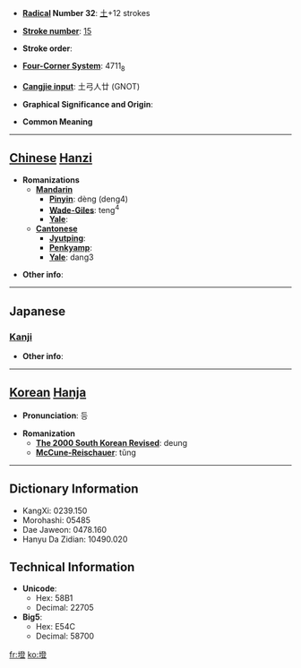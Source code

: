 * '''[[Wiktionary:Chinese radical index| Radical]] Number 32''': [[Wiktionary:Chinese radical index 土|土]]+12 strokes

* '''[[Wiktionary:Chinese total strokes index|Stroke number]]''': [[Wiktionary:Chinese total strokes index 15|15]]

* '''Stroke order''': 

* '''[[Wiktionary:Chinese four corner index|Four-Corner System]]''': 4711<sub>8</sub>

* '''[[Wiktionary:Chinese Cangjie index|Cangjie input]]''': 土弓人廿 (GNOT)

* '''Graphical Significance and Origin''': 

* '''Common Meaning'''

----

== [[Chinese]] [[Hanzi]] ==

* '''Romanizations'''
** '''[[Mandarin]]'''
*** '''[[Pinyin]]''': dèng (deng4)
*** '''[[Wade-Giles]]''': teng<sup>4</sup>
*** '''[[Yale]]''': 
** '''[[Cantonese]]'''
*** '''[[Jyutping]]''':
*** '''[[Penkyamp]]''': 
*** '''[[Yale]]''': dang3

* '''Other info''': 

----

==Japanese==
===[[Kanji]]===
{{kanji|on readings=[[とう]] (tō)
|kun readings=[[きだ]] (kida)
}}

* '''Other info''':  

----

== [[Korean]] [[Hanja]] ==

* '''Pronunciation''': 등

* '''Romanization'''
** '''[[The 2000 South Korean Revised Romanization|The 2000 South Korean Revised]]''': deung
** '''[[McCune-Reischauer]]''': tŭng

----

== Dictionary Information ==

* KangXi: 0239.150
* Morohashi: 05485
* Dae Jaweon: 0478.160
* Hanyu Da Zidian: 10490.020

== Technical Information ==

* '''Unicode''':
** Hex: 58B1
** Decimal: 22705
* '''Big5''':
** Hex: E54C
** Decimal: 58700

[[fr:墱]]
[[ko:墱]]